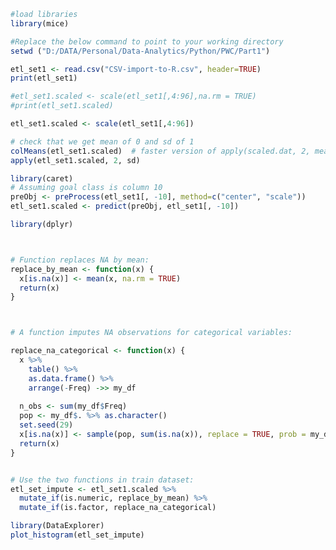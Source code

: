 
```r
#load libraries
library(mice)

```

```r
#Replace the below command to point to your working directory
setwd ("D:/DATA/Personal/Data-Analytics/Python/PWC/Part1")

```


```r
etl_set1 <- read.csv("CSV-import-to-R.csv", header=TRUE)
print(etl_set1)

```

```r
#etl_set1.scaled <- scale(etl_set1[,4:96],na.rm = TRUE)
#print(etl_set1.scaled)

etl_set1.scaled <- scale(etl_set1[,4:96])

# check that we get mean of 0 and sd of 1
colMeans(etl_set1.scaled)  # faster version of apply(scaled.dat, 2, mean)
apply(etl_set1.scaled, 2, sd)
```
 
```r
library(caret)
# Assuming goal class is column 10
preObj <- preProcess(etl_set1[, -10], method=c("center", "scale"))
etl_set1.scaled <- predict(preObj, etl_set1[, -10])
```


 
```r
library(dplyr)



# Function replaces NA by mean: 
replace_by_mean <- function(x) {
  x[is.na(x)] <- mean(x, na.rm = TRUE)
  return(x)
}



# A function imputes NA observations for categorical variables: 

replace_na_categorical <- function(x) {
  x %>% 
    table() %>% 
    as.data.frame() %>% 
    arrange(-Freq) ->> my_df
  
  n_obs <- sum(my_df$Freq)
  pop <- my_df$. %>% as.character()
  set.seed(29)
  x[is.na(x)] <- sample(pop, sum(is.na(x)), replace = TRUE, prob = my_df$Freq)
  return(x)
}


# Use the two functions in train dataset: 
etl_set_impute <- etl_set1.scaled %>% 
  mutate_if(is.numeric, replace_by_mean) %>% 
  mutate_if(is.factor, replace_na_categorical)

library(DataExplorer)
plot_histogram(etl_set_impute)


```

